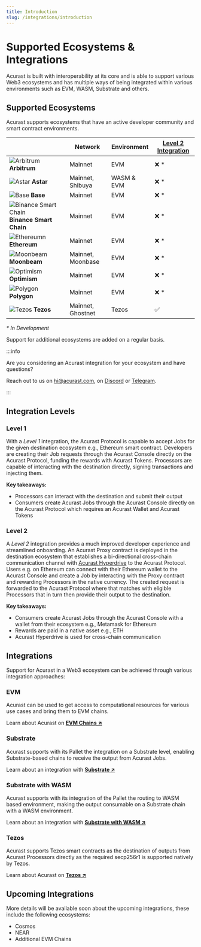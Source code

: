 ```yaml
---
title: Introduction
slug: /integrations/introduction
---
```


# Supported Ecosystems & Integrations

Acurast is built with interoperability at its core and is able to support various Web3 ecosystems and has multiple ways of being integrated within various environments such as EVM, WASM, Substrate and others.

## Supported Ecosystems

Acurast supports ecosystems that have an active developer community and smart contract environments.

|                                                                                                           | Network           | Environment | [Level 2 Integration](#level-2) |
| --------------------------------------------------------------------------------------------------------- | ----------------- | ----------- | ------------------------------- |
| ![Arbitrum](/img/arbitrum_symbol.svg "Arbitrum") **Arbitrum**                                             | Mainnet           | EVM         | ❌ \*                           |
| ![Astar](/img/astar_symbol.svg "Astar") **Astar**                                                         | Mainnet, Shibuya  | WASM & EVM  | ❌ \*                           |
| ![Base](/img/base_symbol.svg "Base") **Base**                                                             | Mainnet           | EVM         | ❌ \*                           |
| ![Binance Smart Chain](/img/binance-smart-chain_symbol.svg "Binance Smart Chain") **Binance Smart Chain** | Mainnet           | EVM         | ❌ \*                           |
| ![Ethereumn](/img/ethereum_symbol.svg "Ethereum") **Ethereum**                                            | Mainnet           | EVM         | ❌ \*                           |
| ![Moonbeam](/img/moonbeam_symbol.svg "Moonbeam") **Moonbeam**                                             | Mainnet, Moonbase | EVM         | ❌ \*                           |
| ![Optimism](/img/optimism_symbol.svg "Optimism") **Optimism**                                             | Mainnet           | EVM         | ❌ \*                           |
| ![Polygon](/img/polygon_symbol.svg "Polygon") **Polygon**                                                 | Mainnet           | EVM         | ❌ \*                           |
| ![Tezos](/img/tezos_symbol.svg "Tezos") **Tezos**                                                         | Mainnet, Ghostnet | Tezos       | ✅                              |

_\* In Development_

Support for additional ecosystems are added on a regular basis.

:::info

Are you considering an Acurast integration for your ecosystem and have questions?

Reach out to us on [hi@acurast.com](mailto:hi@acurast.com), on [Discord](https://discord.gg/wqgC6b6aKe) or [Telegram](https://t.me/acurastnetwork).

:::

<div class="padding-vert--md"></div>

## Integration Levels

### Level 1

With a _Level 1_ integration, the Acurast Protocol is capable to accept Jobs for the given destination ecosystem e.g., Ethereum smart contract. Developers are creating their Job requests through the Acurast Console directly on the Acurast Protocol, funding the rewards with Acurast Tokens. Processors are capable of interacting with the destination directly, signing transactions and injecting them.

**Key takeaways:**

- Processors can interact with the destination and submit their output
- Consumers create Acurast Jobs through the Acurast Console directly on the Acurast Protocol which requires an Acurast Wallet and Acurast Tokens

### Level 2

A _Level 2_ integration provides a much improved developer experience and streamlined onboarding. An Acurast Proxy contract is deployed in the destination ecosystem that establishes a bi-directional cross-chain communication channel with [Acurast Hyperdrive](/acurast-protocol/modules/hyperdrive) to the Acurast Protocol. Users e.g. on Ethereum can connect with their Ethereum wallet to the Acurast Console and create a Job by interacting with the Proxy contract and rewarding Processors in the native currency. The created request is forwarded to the Acurast Protocol where that matches with eligible Processors that in turn then provide their output to the destination.

**Key takeaways:**

- Consumers create Acurast Jobs through the Acurast Console with a wallet from their ecosystem e.g., Metamask for Ethereum
- Rewards are paid in a native asset e.g., ETH
- Acurast Hyperdrive is used for cross-chain communication

## Integrations

Support for Acurast in a Web3 ecosystem can be achieved through various integration approaches:

### EVM

Acurast can be used to get access to computational resources for various use cases and bring them to EVM chains.

Learn about Acurast on **[EVM Chains ↗](/integrations/evm/)**

### Substrate

Acurast supports with its Pallet the integration on a Substrate level, enabling Substrate-based chains to receive the output from Acurast Jobs.

Learn about an integration with **[Substrate ↗](/integrations/substrate/)**

### Substrate with WASM

Acurast supports with its integration of the Pallet the routing to WASM based environment, making the output consumable on a Substrate chain with a WASM environment.

Learn about an integration with **[Substrate with WASM ↗](/integrations/substrate-wasm/)**

### Tezos

Acurast supports Tezos smart contracts as the destination of outputs from Acurast Processors directly as the required secp256r1 is supported natively by Tezos.

Learn about Acurast on **[Tezos ↗](/integrations/tezos/)**

## Upcoming Integrations

More details will be available soon about the upcoming integrations, these include the following ecosystems:

- Cosmos
- NEAR
- Additional EVM Chains
